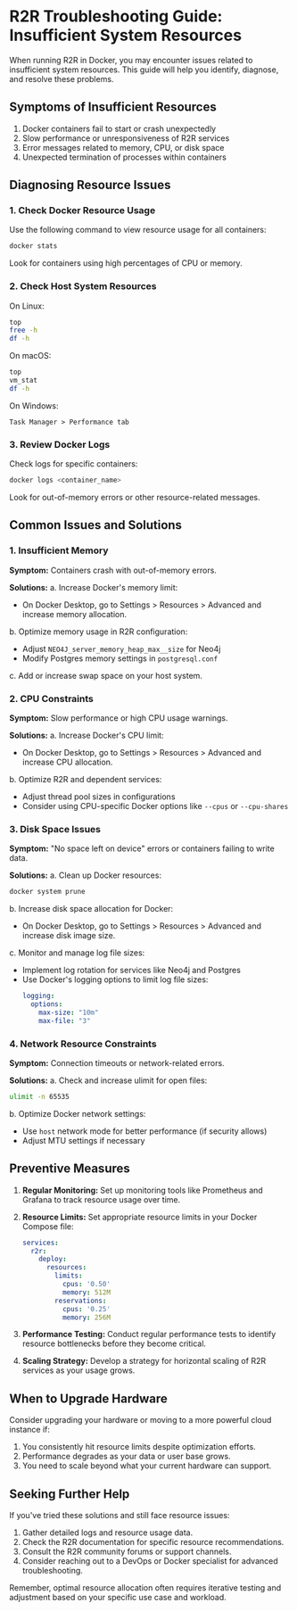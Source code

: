 # R2R Troubleshooting Guide: Insufficient System Resources

When running R2R in Docker, you may encounter issues related to insufficient system resources. This guide will help you identify, diagnose, and resolve these problems.

## Symptoms of Insufficient Resources

1. Docker containers fail to start or crash unexpectedly
2. Slow performance or unresponsiveness of R2R services
3. Error messages related to memory, CPU, or disk space
4. Unexpected termination of processes within containers

## Diagnosing Resource Issues

### 1. Check Docker Resource Usage

Use the following command to view resource usage for all containers:

```bash
docker stats
```

Look for containers using high percentages of CPU or memory.

### 2. Check Host System Resources

On Linux:
```bash
top
free -h
df -h
```

On macOS:
```bash
top
vm_stat
df -h
```

On Windows:
```
Task Manager > Performance tab
```

### 3. Review Docker Logs

Check logs for specific containers:

```bash
docker logs <container_name>
```

Look for out-of-memory errors or other resource-related messages.

## Common Issues and Solutions

### 1. Insufficient Memory

**Symptom:** Containers crash with out-of-memory errors.

**Solutions:**
a. Increase Docker's memory limit:
   - On Docker Desktop, go to Settings > Resources > Advanced and increase memory allocation.

b. Optimize memory usage in R2R configuration:
   - Adjust `NEO4J_server_memory_heap_max__size` for Neo4j
   - Modify Postgres memory settings in `postgresql.conf`

c. Add or increase swap space on your host system.

### 2. CPU Constraints

**Symptom:** Slow performance or high CPU usage warnings.

**Solutions:**
a. Increase Docker's CPU limit:
   - On Docker Desktop, go to Settings > Resources > Advanced and increase CPU allocation.

b. Optimize R2R and dependent services:
   - Adjust thread pool sizes in configurations
   - Consider using CPU-specific Docker options like `--cpus` or `--cpu-shares`

### 3. Disk Space Issues

**Symptom:** "No space left on device" errors or containers failing to write data.

**Solutions:**
a. Clean up Docker resources:
```bash
docker system prune
```

b. Increase disk space allocation for Docker:
   - On Docker Desktop, go to Settings > Resources > Advanced and increase disk image size.

c. Monitor and manage log file sizes:
   - Implement log rotation for services like Neo4j and Postgres
   - Use Docker's logging options to limit log file sizes:
     ```yaml
     logging:
       options:
         max-size: "10m"
         max-file: "3"
     ```

### 4. Network Resource Constraints

**Symptom:** Connection timeouts or network-related errors.

**Solutions:**
a. Check and increase ulimit for open files:
```bash
ulimit -n 65535
```

b. Optimize Docker network settings:
   - Use `host` network mode for better performance (if security allows)
   - Adjust MTU settings if necessary

## Preventive Measures

1. **Regular Monitoring:** Set up monitoring tools like Prometheus and Grafana to track resource usage over time.

2. **Resource Limits:** Set appropriate resource limits in your Docker Compose file:

   ```yaml
   services:
     r2r:
       deploy:
         resources:
           limits:
             cpus: '0.50'
             memory: 512M
           reservations:
             cpus: '0.25'
             memory: 256M
   ```

3. **Performance Testing:** Conduct regular performance tests to identify resource bottlenecks before they become critical.

4. **Scaling Strategy:** Develop a strategy for horizontal scaling of R2R services as your usage grows.

## When to Upgrade Hardware

Consider upgrading your hardware or moving to a more powerful cloud instance if:

1. You consistently hit resource limits despite optimization efforts.
2. Performance degrades as your data or user base grows.
3. You need to scale beyond what your current hardware can support.

## Seeking Further Help

If you've tried these solutions and still face resource issues:

1. Gather detailed logs and resource usage data.
2. Check the R2R documentation for specific resource recommendations.
3. Consult the R2R community forums or support channels.
4. Consider reaching out to a DevOps or Docker specialist for advanced troubleshooting.

Remember, optimal resource allocation often requires iterative testing and adjustment based on your specific use case and workload.